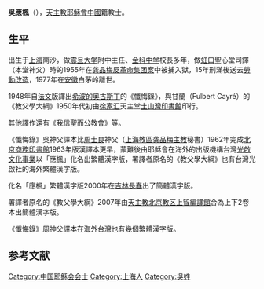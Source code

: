 '''吳應楓'''（{{bd|?||1977年|}}），[[天主教|天主教]][[耶穌會|耶穌會]][[中國|中國]]籍教士。

==生平==
出生于[[上海|上海]]南沙，做[[震旦大学|震旦大学]]附中主任、[[金科中学|金科中学]]校長多年，做[[虹口|虹口]]聖心堂司鐸（本堂神父）時的1955年在[[龚品梅反革命集团案|龚品梅反革命集团案]]中被捕入獄，15年刑滿後送去[[勞動改造|勞動改造]]，1977年在[[安徽|安徽]]白茅岭離世。

1948年自[[法文|法文]]版譯出[[希波的奥古斯丁|希波的奥古斯丁]]的《懺悔錄》，與甘蘭（Fulbert Cayré）的《教父學大綱》1950年代初由[[徐家汇|徐家汇]]天主堂[[土山灣印書館|土山灣印書館]]印行。

其他譯作還有《我信聖而公教會》等。

《懺悔錄》吳神父譯本比[[周士良|周士良]]神父（[[上海教區|上海教區]][[龚品梅|龚品梅]][[主教|主教]]秘書）1962年完成[[北京|北京]][[商務印書館|商務印書館]]1963年版漢譯本更早，蒙難後由耶穌會在海外的出版機構台灣[[光啟文化事業|光啟文化事業]]以「應楓」化名出繁體漢字版，署譯者原名的《教父學大綱》也有台灣光啟社的海外繁體漢字版。

化名「應楓」繁體漢字版2000年在[[吉林|吉林]][[長春|長春]]出了簡體漢字版。

署譯者原名的《教父學大綱》2007年由[[天主教北京教区|天主教北京教区]][[上智編譯館|上智編譯館]]合為上下2卷本出簡體漢字版。

《懺悔錄》周神父譯本在海外台灣也有幾個繁體漢字版。

== 参考文献 ==
{{Reflist}}

{{DEFAULTSORT:W}}
[[Category:中国耶稣会会士|Category:中国耶稣会会士]]
[[Category:上海人|Category:上海人]]
[[Category:吳姓|Category:吳姓]]